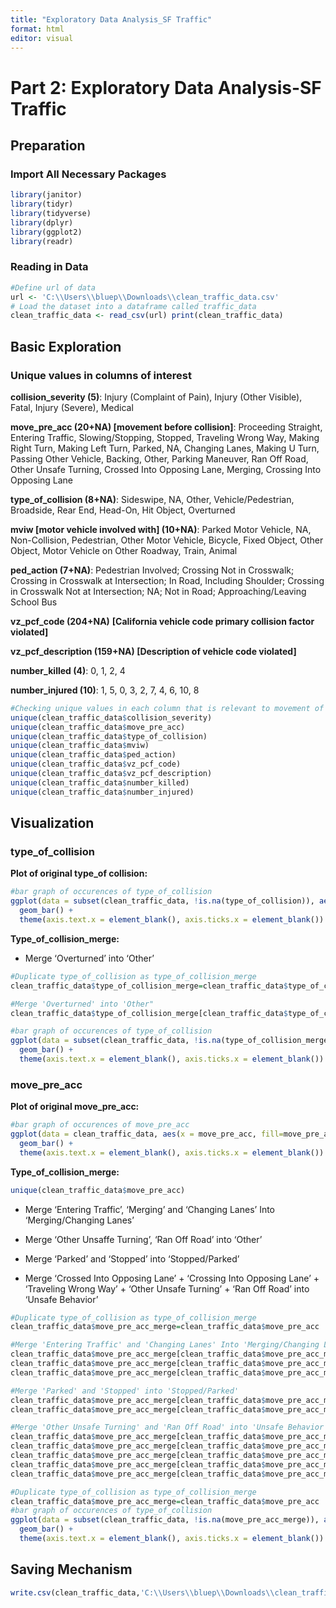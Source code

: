 ```yaml
---
title: "Exploratory Data Analysis_SF Traffic" 
format: html 
editor: visual 
---
```


# Part 2: Exploratory Data Analysis-SF Traffic

## Preparation

### Import All Necessary Packages

```r
library(janitor) 
library(tidyr)  
library(tidyverse)  
library(dplyr)  
library(ggplot2)  
library(readr)
```

### Reading in Data

```r
#Define url of data 
url <- 'C:\\Users\\bluep\\Downloads\\clean_traffic_data.csv'  
# Load the dataset into a dataframe called traffic_data 
clean_traffic_data <- read_csv(url) print(clean_traffic_data)
```

## Basic Exploration

### Unique values in columns of interest

**collision_severity (5)**: Injury (Complaint of Pain), Injury (Other Visible), Fatal, Injury (Severe), Medical

**move_pre_acc (20+NA) \[movement before collision\]**: Proceeding Straight, Entering Traffic, Slowing/Stopping, Stopped, Traveling Wrong Way, Making Right Turn, Making Left Turn, Parked, NA, Changing Lanes, Making U Turn, Passing Other Vehicle, Backing, Other, Parking Maneuver, Ran Off Road, Other Unsafe Turning, Crossed Into Opposing Lane, Merging, Crossing Into Opposing Lane

**type_of_collision (8+NA)**: Sideswipe, NA, Other, Vehicle/Pedestrian, Broadside, Rear End, Head-On, Hit Object, Overturned

**mviw \[motor vehicle involved with\] (10+NA)**: Parked Motor Vehicle, NA, Non-Collision, Pedestrian, Other Motor Vehicle, Bicycle, Fixed Object, Other Object, Motor Vehicle on Other Roadway, Train, Animal

**ped_action (7+NA)**: Pedestrian Involved; Crossing Not in Crosswalk; Crossing in Crosswalk at Intersection; In Road, Including Shoulder; Crossing in Crosswalk Not at Intersection; NA; Not in Road; Approaching/Leaving School Bus

**vz_pcf_code (204+NA)** **\[California vehicle code primary collision factor violated\]**

**vz_pcf_description (159+NA) \[Description of vehicle code violated\]**

**number_killed (4)**: 0, 1, 2, 4

**number_injured (10)**: 1, 5, 0, 3, 2, 7, 4, 6, 10, 8

```r
#Checking unique values in each column that is relevant to movement of vehicles and severity of crash 
unique(clean_traffic_data$collision_severity)  
unique(clean_traffic_data$move_pre_acc)  
unique(clean_traffic_data$type_of_collision)  
unique(clean_traffic_data$mviw)  
unique(clean_traffic_data$ped_action)  
unique(clean_traffic_data$vz_pcf_code)  
unique(clean_traffic_data$vz_pcf_description) 
unique(clean_traffic_data$number_killed)  
unique(clean_traffic_data$number_injured) 
```

## Visualization

### type_of_collision

**Plot of original type_of collision:**

```r
#bar graph of occurences of type_of_collision 
ggplot(data = subset(clean_traffic_data, !is.na(type_of_collision)), aes(x = type_of_collision, fill=type_of_collision)) +
  geom_bar() +
  theme(axis.text.x = element_blank(), axis.ticks.x = element_blank())
```

**Type_of_collision_merge:**

-   Merge 'Overturned' into 'Other'

```r
#Duplicate type_of_collision as type_of_collision_merge
clean_traffic_data$type_of_collision_merge=clean_traffic_data$type_of_collision   

#Merge 'Overturned' into 'Other"
clean_traffic_data$type_of_collision_merge[clean_traffic_data$type_of_collision_merge=='Overturned'] <- 'Other'
```

```r
#bar graph of occurences of type_of_collision 
ggplot(data = subset(clean_traffic_data, !is.na(type_of_collision_merge)), aes(x = type_of_collision_merge, fill=type_of_collision_merge)) +
  geom_bar() +
  theme(axis.text.x = element_blank(), axis.ticks.x = element_blank())
```

### move_pre_acc

**Plot of original move_pre_acc:**

```r
#bar graph of occurences of move_pre_acc 
ggplot(data = clean_traffic_data, aes(x = move_pre_acc, fill=move_pre_acc)) +
  geom_bar() +
  theme(axis.text.x = element_blank(), axis.ticks.x = element_blank()) 
```

**Type_of_collision_merge:**

```r
unique(clean_traffic_data$move_pre_acc) 
```

-   Merge 'Entering Traffic', 'Merging' and 'Changing Lanes' Into 'Merging/Changing Lanes'

-   Merge 'Other Unsaffe Turning', 'Ran Off Road' into 'Other'

-   Merge 'Parked' and 'Stopped' into 'Stopped/Parked'

-   Merge 'Crossed Into Opposing Lane' + 'Crossing Into Opposing Lane' + 'Traveling Wrong Way' + 'Other Unsafe Turning' + 'Ran Off Road' into 'Unsafe Behavior'

```r
#Duplicate type_of_collision as type_of_collision_merge
clean_traffic_data$move_pre_acc_merge=clean_traffic_data$move_pre_acc   

#Merge 'Entering Traffic' and 'Changing Lanes' Into 'Merging/Changing Lanes' 
clean_traffic_data$move_pre_acc_merge[clean_traffic_data$move_pre_acc_merge == 'Entering Traffic'] <- 'Merging/Changing Lanes'
clean_traffic_data$move_pre_acc_merge[clean_traffic_data$move_pre_acc_merge == 'Changing Lanes'] <- 'Merging/Changing Lanes'
clean_traffic_data$move_pre_acc_merge[clean_traffic_data$move_pre_acc_merge == 'Merging'] <- 'Merging/Changing Lanes'  

#Merge 'Parked' and 'Stopped' into 'Stopped/Parked' 
clean_traffic_data$move_pre_acc_merge[clean_traffic_data$move_pre_acc_merge == 'Parked'] <- 'Stopped/Parked' 
clean_traffic_data$move_pre_acc_merge[clean_traffic_data$move_pre_acc_merge == 'Stopped'] <- 'Stopped/Parked'  

#Merge 'Other Unsafe Turning' and 'Ran Off Road' into 'Unsafe Behavior'
clean_traffic_data$move_pre_acc_merge[clean_traffic_data$move_pre_acc_merge == 'Ran Off Road'] <- 'Unsafe Behavior'
clean_traffic_data$move_pre_acc_merge[clean_traffic_data$move_pre_acc_merge == 'Other Unsafe Turning'] <- 'Unsafe Behavior'
clean_traffic_data$move_pre_acc_merge[clean_traffic_data$move_pre_acc_merge == 'Crossed Into Opposing Lane'] <- 'Unsafe Behavior'
clean_traffic_data$move_pre_acc_merge[clean_traffic_data$move_pre_acc_merge == 'Crossing Into Opposing Lane'] <- 'Unsafe Behavior'
clean_traffic_data$move_pre_acc_merge[clean_traffic_data$move_pre_acc_merge == 'Traveling Wrong Way'] <- 'Unsafe Behavior' 
```

```r
#Duplicate type_of_collision as type_of_collision_merge 
clean_traffic_data$move_pre_acc_merge=clean_traffic_data$move_pre_acc   
#bar graph of occurences of type_of_collision 
ggplot(data = subset(clean_traffic_data, !is.na(move_pre_acc_merge)), aes(x = move_pre_acc_merge, fill=move_pre_acc_merge)) +
  geom_bar() +
  theme(axis.text.x = element_blank(), axis.ticks.x = element_blank())
```

## Saving Mechanism

```r
write.csv(clean_traffic_data,'C:\\Users\\bluep\\Downloads\\clean_traffic_data.csv', row.names = FALSE)
```
